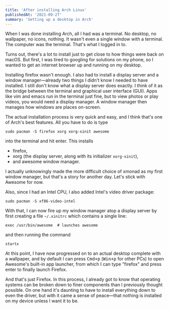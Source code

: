 ```yaml
---
title: 'After installing Arch Linux'
publishedAt: '2021-09-27'
summary: 'Setting up a desktop in Arch'
---
```


When I was done installing Arch, all I had was a terminal. No desktop, no
wallpaper, no icons, nothing. It wasn't even a single window with a terminal.
The computer was the terminal. That's what I logged in to.

Turns out, there's a lot to install just to get close to how things were back on
macOS. But first, I was tired to googling for solutions on my phone, so I wanted
to get an internet browser up and running on my desktop.

Installing firefox wasn't enough. I also had to install a display server and a
window manager—already two things I didn't know I needed to have installed. I
still don't know what a display server does exactly. I think of it as the bridge
between the terminal and graphical user interface (GUI). Apps like vim and emacs
run in the terminal just fine, but to view photos or play videos, you would need
a display manager. A window manager then manages how windows are places
on-screen.

The actual installation process is very quick and easy, and I think that's one
of Arch's best features. All you have to do is type

```
sudo pacman -S firefox xorg xorg-xinit awesome
```

into the terminal and hit enter. This installs
* firefox,
* xorg (the display server, along with its initializer `xorg-xinit`),
* and awesome window manager.

I actually unknowingly made the more difficult choice of xmonad as my first
window manager, but that's a story for another day. Let's stick with Awesome for
now.

Also, since I had an Intel CPU, I also added Intel's video driver package:

```
sudo pacman -S xf86-video-intel
```

With that, I can now fire up my window manager atop a display server by first
creating a file `~/.xinitrc` which contains a single line:

```
exec /usr/bin/awesome  # launches awesome
```

and then running the command

```
startx
```

At this point, I have now progressed on to an actual desktop complete with a
wallpaper, and by default I can press <Kbd>Cmd+p</Kbd> (<Kbd>Win+p</Kbd> for
other PCs) to open Awesome's built-in app launcher, from which I can type
"firefox" and press enter to finally launch Firefox.

And that's just Firefox. In this process, I already got to know that operating
systems can be broken down to finer components than I previously thought
possible. On one hand it's daunting to have to install everything down to even
the driver, but with it came a sense of peace—that nothing is installed on my
device unless I want it to be.
